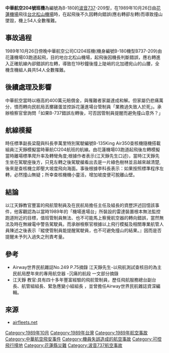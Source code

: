 {{Infobox Airliner accident|
name=中華航空204號班機|
Crash image=| 
Image caption=B-180，事故中墜毀的客機  |
Date=1989年10月26日 |
Type=[[可控飛行撞地|可控飛行撞地]]|
Site={{ROC}}[[花蓮縣|花蓮縣]][[北加禮宛山|北加禮宛山]] |
Fatalities=54|
Injuries=0|
Aircraft Type=[[波音737|波音737-209]] |
Origin={{ROC}}[[花蓮機場|花蓮機場]]|
Destination={{ROC}}[[台北松山機場|台北松山機場]]|
Operator=[[中華航空公司|中華航空公司]] |
Tail Number=[http://www.airdisaster.com/cgi-bin/search_keyword.cgi?search=B-180 B-180] |
Passengers=47 |
Crew=7 |
Survivors=0 |
}}'''中華航空204號班機'''為編號為B-180的[[波音737|波音737]]-209型，在1989年10月26日由[[花蓮機場|花蓮機場]]飛往[[台北松山機場|台北松山機場]]時，在起飛後不久因轉向錯誤(應右轉卻左轉)而導致撞山墜毀，機上54人全數罹難。

==事故過程==
1989年10月26日傍晚中華航空公司CI204班機(機身編號B-180機型B737-209)由花蓮機場03跑道起飛，目的地台北松山機場，起飛後因機長判斷錯誤，應右轉進入正確航線內卻錯誤的左轉，導致在19秒鐘後撞上陡峭的北加禮宛山的山腰，全機含機組人員共54人全數罹難。

==後續處理及影響==
中華航空當時以極高的400萬元賠償金，與罹難者家屬達成和解。但家屬仍悲痛萬分，憤而轉向民航局丟擲雞蛋並控訴花蓮進場台管制員「業務過失致人於死」。承辦檢察官曾詢問「如果B-737錯誤左轉後，可否因管制員提醒而避免撞山意外？」

==航線模擬==
時任標準副長梁龍與科長李萬里特別駕駛編號B-135King Air350查核機隨機搭載組員江天錚模擬當時華航CI204航班的航線。由花蓮機場03跑道起飛後左轉模擬當時離場標準爬升率及轉彎角度;根據作者表示(江天錚先生口述)，當時江天錚先生坐在駕駛座後方，只見左轉之後駕駛艙看出去是一片綠色樹林並且越來越清楚,後來是查核機立即壓大坡度飛向海面。事後根據李科長表示：如果按照標準程序左轉，必然撞山無疑；所幸查核機機小靈活，增加坡度便可脫離山壁。

==結論==
以江天錚教官豐富的飛航管制員及在民航局擔任主任及組長的資歷評述回憶該事件，他客觀認為以當時1989年的「機場進場台」所裝設的雷達裝置根本無法監控跑道附近的目標，值班管制員無法、也不可能馬上察覺航空器的轉向錯誤，當然無法及時在無線電中警告駕駛員。而承辦檢察官根據以上飛行模擬及相關專業航管人員陳述之後表示『縱使管制員能提醒駕駛員，也不可避免撞山的結果。』因而是否提醒未予列入過失之刑責考量。

==參考==
*Airway世界民航雜誌No.249 P.75摘錄 江天錚先生-以飛航測試查核目的為主民航局歷年來的專用航空器 -沉痛的航段 一文部分摘錄
*江天錚 教官:具有四十多年豐富經驗的飛航管制員，歷任飛航服務總台副台長、航管組組長、緊急應變小組組長 ，並曾擔任Airway世界民航雜誌資深編輯。

== 來源 ==
*[http://www.airfleets.net/crash/crash_report_China%20Airlines_B-180.htm  airfleets.net] {{Wayback|url=http://www.airfleets.net/crash/crash_report_China%20Airlines_B-180.htm |date=20190616075113 }}

{{1989年航空事故}}
{{台灣航空事故}}

[[Category:1989年10月|Category:1989年10月]]
[[Category:1989年台灣|Category:1989年台灣]]
[[Category:1989年航空事故|Category:1989年航空事故]]
[[Category:中華航空飛安事件|Category:中華航空飛安事件]]
[[Category:機員失誤造成的航空事故|Category:機員失誤造成的航空事故]]
[[Category:可控飛行撞地|Category:可控飛行撞地]]
[[Category:花蓮縣災難|Category:花蓮縣災難]]
[[Category:波音737航空事故|Category:波音737航空事故]]